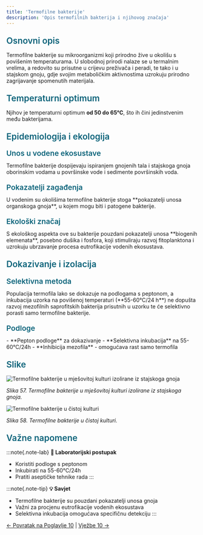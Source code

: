 ```yaml
---
title: 'Termofilne bakterije'
description: 'Opis termofilnih bakterija i njihovog značaja'
---
```



<h3 style="color: #096279; font-size: 1.4rem; font-weight: 600; margin: 1.5rem 0 1rem 0;">Osnovni opis</h3>

Termofilne bakterije su mikroorganizmi koji prirodno žive u okolišu s povišenim temperaturama. U slobodnoj prirodi nalaze se u termalnim vrelima, a redovito su prisutne u crijevu preživača i peradi, te tako i u stajskom gnoju, gdje svojim metaboličkim aktivnostima uzrokuju prirodno zagrijavanje spomenutih materijala.

<h3 style="color: #096279; font-size: 1.4rem; font-weight: 600; margin: 1.5rem 0 1rem 0;">Temperaturni optimum</h3>

Njihov je temperaturni optimum **od 50 do 65°C**, što ih čini jedinstvenim među bakterijama.

<h3 style="color: #096279; font-size: 1.4rem; font-weight: 600; margin: 1.5rem 0 1rem 0;">Epidemiologija i ekologija</h3>

<h4 style="color: #096279; font-size: 1.2rem; font-weight: 600; margin: 1.2rem 0 0.8rem 0;">Unos u vodene ekosustave</h4>
Termofilne bakterije dospijevaju ispiranjem gnojenih tala i stajskoga gnoja oborinskim vodama u površinske vode i sedimente površinskih voda.

<h4 style="color: #096279; font-size: 1.2rem; font-weight: 600; margin: 1.2rem 0 0.8rem 0;">Pokazatelji zagađenja</h4>
U vodenim su okolišima termofilne bakterije stoga **pokazatelji unosa organskoga gnoja**, u kojem mogu biti i patogene bakterije.

<h4 style="color: #096279; font-size: 1.2rem; font-weight: 600; margin: 1.2rem 0 0.8rem 0;">Ekološki značaj</h4>
S ekološkog aspekta ove su bakterije pouzdani pokazatelji unosa **biogenih elemenata**, posebno dušika i fosfora, koji stimuliraju razvoj fitoplanktona i uzrokuju ubrzavanje procesa eutrofikacije vodenih ekosustava.

<h3 style="color: #096279; font-size: 1.4rem; font-weight: 600; margin: 1.5rem 0 1rem 0;">Dokazivanje i izolacija</h3>

<h4 style="color: #096279; font-size: 1.2rem; font-weight: 600; margin: 1.2rem 0 0.8rem 0;">Selektivna metoda</h4>
Populacija termofila lako se dokazuje na podlogama s peptonom, a inkubacija uzorka na povišenoj temperaturi (**55-60°C/24 h**) ne dopušta razvoj mezofilnih saprofitskih bakterija prisutnih u uzorku te će selektivno porasti samo termofilne bakterije.

<h4 style="color: #096279; font-size: 1.2rem; font-weight: 600; margin: 1.2rem 0 0.8rem 0;">Podloge</h4>
- **Pepton podloge** za dokazivanje
- **Selektivna inkubacija** na 55-60°C/24h
- **Inhibicija mezofila** - omogućava rast samo termofila

<h3 style="color: #096279; font-size: 1.4rem; font-weight: 600; margin: 1.5rem 0 1rem 0;">Slike</h3>

![Termofilne bakterije u mješovitoj kulturi izolirane iz stajskoga gnoja](/images/slika57.jpg)

*Slika 57. Termofilne bakterije u mješovitoj kulturi izolirane iz stajskoga gnoja.*

![Termofilne bakterije u čistoj kulturi](/images/slika58.jpg)

*Slika 58. Termofilne bakterije u čistoj kulturi.*

<h3 style="color: #096279; font-size: 1.4rem; font-weight: 600; margin: 1.5rem 0 1rem 0;">Važne napomene</h3>

:::note{.note-lab}
**🧪 Laboratorijski postupak**
- Koristiti podloge s peptonom
- Inkubirati na 55-60°C/24h
- Pratiti aseptičke tehnike rada
:::

:::note{.note-tip}
**💡 Savjet**
- Termofilne bakterije su pouzdani pokazatelji unosa gnoja
- Važni za procjenu eutrofikacije vodenih ekosustava
- Selektivna inkubacija omogućava specifičnu detekciju
:::

[← Povratak na Poglavlje 10](/poglavlje-10/) | [Vježbe 10 →](/poglavlje-10/vjezbe-10)
